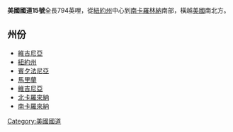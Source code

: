 {{Multiple issues|
{{Expand language|1=en|time=2022-01-21T02:52:45+00:00}}
{{Unreferenced|time=2022-01-21T02:52:45+00:00}}
}}
'''美國國道15號'''全長794英哩，從[[紐約州|紐約州]]中心到[[南卡羅林納|南卡羅林納]]南部，橫越[[美國|美國]]南北方。

==州份==
*[[維吉尼亞|維吉尼亞]]
*[[紐約州|紐約州]] 
*[[賓夕法尼亞|賓夕法尼亞]]
*[[馬里蘭|馬里蘭]]
*[[維吉尼亞|維吉尼亞]]
*[[北卡羅來納|北卡羅來納]] 
*[[南卡羅來納|南卡羅來納]]

{{美国国道}}
[[Category:美國國道|Category:美國國道]]